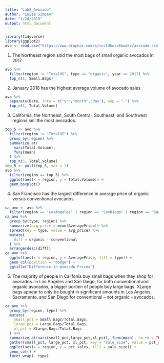 ```yaml
---
title: "Lab2_Avocado"
author: "Luisa Simpao"
date: "1/24/2019"
output: html_document
---
```


```r
library(tidyverse)
library(ggplot2)
avo <- read.csv("https://www.dropbox.com/s/vsc1dkosz6nwake/avocado.csv?dl=1")
```

(1) The Northeast region sold the most bags of small organic avocados in 2017.
```r
avo %>%
  filter(region != "TotalUS", type == "organic", year == 2017) %>%
  top_n(1, Small.Bags)
```

(2) January 2018 has the highest average volume of avocado sales.
```r
avo %>%
  separate(Date, into = c("yr","month","day"), sep = "-") %>%
  top_n(1, Total.Volume)
```

(3) California, the Northeast, South Central, Southeast, and Southwest regions sell the most avocados.
```r
top_5 <- avo %>% 
  filter(region != "TotalUS") %>%
  group_by(region) %>%
  summarize_at(
    vars(Total.Volume),
    funs(mean)
  ) %>%
  top_n(5, Total.Volume)
top_5 <- pull(top_5, var = 1)
avo %>%
  filter(region == top_5) %>%
  ggplot(aes(x = region, y = Total.Volume)) + 
  geom_boxplot()
```

(4) San Francisco has the largest difference in average price of organic versus conventional avocados.
```r
ca_avo <- avo %>% 
  filter(region == "LosAngeles" | region == "SanDiego" | region == "Sacramento" | region == "SanFrancisco" )
ca_avo %>%
  group_by(type, region) %>%
  summarize(avg_price = mean(AveragePrice)) %>% 
  spread(key = type, value = avg_price) %>%
  mutate(
    diff = organic - conventional
  ) %>%
  arrange(desc(diff))
ca_avo %>% 
  ggplot(aes(x = region, y = AveragePrice, fill = type)) + 
  geom_col(position = "dodge") + 
  ggtitle("Difference in Avocado Prices")
```

(5) The majority of people in Califonia buy small bags when they shop for avocados. In Los Angeles and San Diego, for both conventional and organic avocados, a bigger portion of people buy large bags. XLarge bags appear to only be bought in significant amounts in Los Angeles, Sacramento, and San Diego for conventional -- not organic -- avocados.
```r
ca_avo %>% 
  group_by(region, type) %>%
  mutate(
    small_pct = Small.Bags/Total.Bags,
    large_pct = Large.Bags/Total.Bags,
    xl_pct = XLarge.Bags/Total.Bags
  ) %>%
  summarize_at(vars(small_pct,large_pct,xl_pct), funs(mean), na.rm = TRUE) %>%
  gather(small_pct, large_pct, xl_pct, key = "sale_size", value = pct_sales) %>%
  ggplot(aes(x = region, y = pct_sales, fill = sale_size)) + 
  geom_col() + 
  facet_wrap(~ type)
```